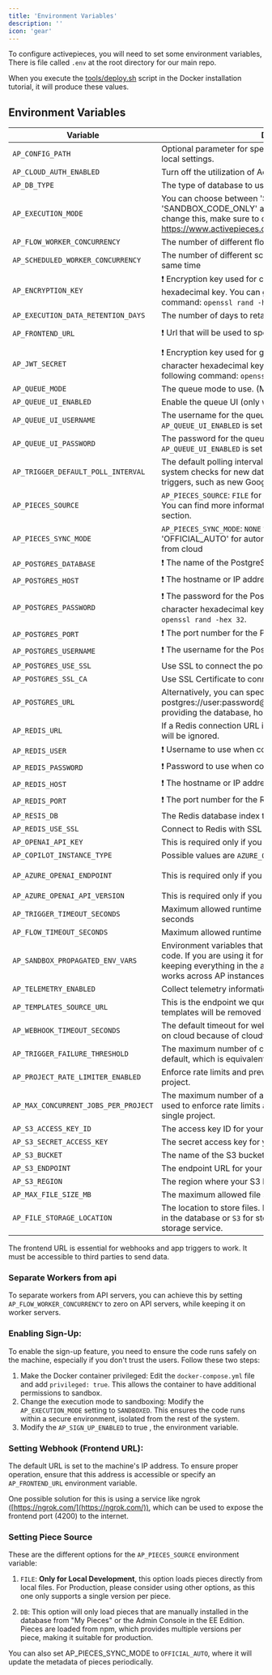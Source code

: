 ```yaml
---
title: 'Environment Variables'
description: ''
icon: 'gear'
---
```


To configure activepieces, you will need to set some environment variables, There is file called `.env` at the root directory for our main repo.

<Tip> When you execute the [tools/deploy.sh](https://github.com/activepieces/activepieces/blob/main/tools/deploy.sh) script in the Docker installation tutorial, 
it will produce these values. </Tip>

## Environment Variables

| Variable                           | Description                                                                                                                                                                                                          | Default Value                                                                  | Example                                                                |
| ---------------------------------- | -------------------------------------------------------------------------------------------------------------------------------------------------------------------------------------------------------------------- | ------------------------------------------------------------------------------ | ---------------------------------------------------------------------- |
| `AP_CONFIG_PATH`                   | Optional parameter for specifying the path to store SQLite3 and local settings.                                                                                                                                      | `~/.activepieces`                                                              |                                                                        |
| `AP_CLOUD_AUTH_ENABLED`            | Turn off the utilization of Activepieces oauth2 applications                                                                                                                                                         | `false`                                                                        |                                                                        |
| `AP_DB_TYPE`                       | The type of database to use. (POSTGRES / SQLITE3)                                                                                                                                                                    | `SQLITE3`                                                                      |                                                                        |
| `AP_EXECUTION_MODE`                | You can choose between 'SANDBOXED', 'UNSANDBOXED', 'SANDBOX_CODE_ONLY' as possible values. If you decide to change this, make sure to carefully read https://www.activepieces.com/docs/install/architecture/workers                                                                | `UNSANDBOXED`                                                                  |                                                                        |
| `AP_FLOW_WORKER_CONCURRENCY`       | The number of different flows can be processed in same time                                                                                                                                                          | `10`                                                                           |
| `AP_SCHEDULED_WORKER_CONCURRENCY`  | The number of different scheduled flows can be processed in same time                                                                                                                                                | `10`                                                                           |
| `AP_ENCRYPTION_KEY`                | ❗️ Encryption key used for connections is a 16-character hexadecimal key. You can generate one using the following command: `openssl rand -hex 16`.                                                                                                                                                                              | `None`                                                                         |
| `AP_EXECUTION_DATA_RETENTION_DAYS` | The number of days to retain execution data, logs and events.                                                                                                                                                        | `None`                                                                         |                                                                        |
| `AP_FRONTEND_URL`                  | ❗️ Url that will be used to specify redirect url and webhook url.                                                                                                                                                   | `None`                                                                         | [https://demo.activepieces.com/api](https://demo.activepieces.com/api) |
| `AP_JWT_SECRET`                    | ❗️ Encryption key used for generating JWT tokens is a 32-character hexadecimal key. You can generate one using the following command: `openssl rand -hex 32`.                                                                                                                                                                     | `None`                                                                         | [https://demo.activepieces.com](https://demo.activepieces.com)         |
| `AP_QUEUE_MODE`                    | The queue mode to use. (MEMORY / REDIS)                                                                                                                                                                              | `MEMORY`                                                                       |                                                                        |
| `AP_QUEUE_UI_ENABLED`              | Enable the queue UI (only works with redis)                                                                                                                                                                          | `true`                                                                         |                                                                        |
| `AP_QUEUE_UI_USERNAME`             | The username for the queue UI. This is required if `AP_QUEUE_UI_ENABLED` is set to `true`.                                                                                                                           | None                                                                           |                                                                        |
| `AP_QUEUE_UI_PASSWORD`             | The password for the queue UI. This is required if `AP_QUEUE_UI_ENABLED` is set to `true`.                                                                                                                           | None                                                                           |                                                                        |
| `AP_TRIGGER_DEFAULT_POLL_INTERVAL` | The default polling interval determines how frequently the system checks for new data updates for pieces with scheduled triggers, such as new Google Contacts.                                                       | `5`                                                                            |                                                                        |
| `AP_PIECES_SOURCE`                 | `AP_PIECES_SOURCE`: `FILE` for local development, `DB` for database. You can find more information about it in [Setting Piece Source](#setting-piece-source) section.                                                | `CLOUD_AND_DB`                                                                 |                                                                        |
| `AP_PIECES_SYNC_MODE`              | `AP_PIECES_SYNC_MODE`: `NONE` for no metadata syncing / 'OFFICIAL_AUTO' for automatic syncing for pieces metadata from cloud                                                                                         | `OFFICIAL_AUTO`                                                                |
| `AP_POSTGRES_DATABASE`             | ❗️ The name of the PostgreSQL database                                                                                                                                                                              | `None`                                                                         |                                                                        |
| `AP_POSTGRES_HOST`                 | ❗️ The hostname or IP address of the PostgreSQL server                                                                                                                                                              | `None`                                                                         |                                                                        |
| `AP_POSTGRES_PASSWORD`             | ❗️ The password for the PostgreSQL,  you can generate a 32-character hexadecimal key using the following command: `openssl rand -hex 32`.                                                                                                                                                                              | `None`                                                                         |                                                                        |
| `AP_POSTGRES_PORT`                 | ❗️ The port number for the PostgreSQL server                                                                                                                                                                        | `None`                                                                         |                                                                        |
| `AP_POSTGRES_USERNAME`             | ❗️ The username for the PostgreSQL user                                                                                                                                                                             | `None`                                                                         |                                                                        |
| `AP_POSTGRES_USE_SSL`              | Use SSL to connect the postgres database                                                                                                                                                                             | `false`                                                                        |                                                                        |
| `AP_POSTGRES_SSL_CA`               | Use SSL Certificate to connect to the postgres database                                                                                                                                                              |
| `AP_POSTGRES_URL`                  | Alternatively, you can specify only the connection string (e.g postgres://user:password@host:5432/database) instead of providing the database, host, port, username, and password.                                   | `None`                                                                         |                                                                        |
| `AP_REDIS_URL`                     | If a Redis connection URL is specified, all other Redis properties will be ignored.                                                                                                                                  | `None`                                                                         |                                                                        |
| `AP_REDIS_USER`                    | ❗️ Username to use when connect to redis                                                                                                                                                                            | `None`                                                                         |                                                                        |
| `AP_REDIS_PASSWORD`                | ❗️ Password to use when connect to redis                                                                                                                                                                            | `None`                                                                         |                                                                        |
| `AP_REDIS_HOST`                    | ❗️ The hostname or IP address of the Redis server                                                                                                                                                                   | `None`                                                                         |                                                                        |
| `AP_REDIS_PORT`                    | ❗️ The port number for the Redis server                                                                                                                                                                             | `None`                                                                         |                                                                        |
| `AP_RESIS_DB`                      | The Redis database index to use                                                                                                                                                                                      | `0`                                                                            |                                                                        |
| `AP_REDIS_USE_SSL`                 | Connect to Redis with SSL                                                                                                                                                                                            | `false`                                                                        |                                                                        |
| `AP_OPENAI_API_KEY`                | This is required only if you want to enable code copilot                                                                                                                                                             | `None`                                                                         |                                                                        |
| `AP_COPILOT_INSTANCE_TYPE`         | Possible values are `AZURE_OPENAI`, `OPENAI`                                                                                                                                                                         | `OPENAI`                                                                       |                                                                        |
| `AP_AZURE_OPENAI_ENDPOINT`         | This is required only if you want to enable code copilot                                                                                                                                                             | `https://{{your-resource}}.openai.azure.com/openai/deployments/{{your-model}}` |
| `AP_AZURE_OPENAI_API_VERSION`      | This is required only if you want to enable code copilot                                                                                                                                                             | `2023-06-01-preview`                                                           |
| `AP_TRIGGER_TIMEOUT_SECONDS`       | Maximum allowed runtime for a trigger to perform polling in seconds                                                                                                                                                                     | `None`                                                                         |                                                                        |
| `AP_FLOW_TIMEOUT_SECONDS`          | Maximum allowed runtime for a flow to run in seconds                                                                                                                                                                        | `None`                                                                         |                                                                        |
| `AP_SANDBOX_PROPAGATED_ENV_VARS`   | Environment variables that will be propagated to the sandboxed code. If you are using it for pieces, we strongly suggests keeping everything in the authentication object to make sure it works across AP instances. | `None`                                                                         |                                                                        |
| `AP_TELEMETRY_ENABLED`             | Collect telemetry information.                                                                                                                                                                                       | `true`                                                                         |                                                                        |
| `AP_TEMPLATES_SOURCE_URL`          | This is the endpoint we query for templates, remove it and templates will be removed from UI                                                                                                                         | `https://cloud.activepieces.com/api/v1/flow-templates`                         |                                                                        |
| `AP_WEBHOOK_TIMEOUT_SECONDS`       | The default timeout for webhooks. This option is not available on cloud because of cloudflare                                                                                                                        | `30`                                                                           |                                                                        |
| `AP_TRIGGER_FAILURE_THRESHOLD`     | The maximum number of consecutive trigger failures is 576 by default, which is equivalent to approximately 2 days.                                                                                                   | `30`                                                                           |        
| `AP_PROJECT_RATE_LIMITER_ENABLED`   | Enforce rate limits and prevent excessive usage by a single project.                                                                                                                                                   | `true`                                                                           |                                                                        |
| `AP_MAX_CONCURRENT_JOBS_PER_PROJECT`| The maximum number of active runs a project can have. This is used to enforce rate limits and prevent excessive usage by a single project.                                                                                 | `100`                                                                           |                                                                        |
| `AP_S3_ACCESS_KEY_ID`              | The access key ID for your S3-compatible storage service.                                                                                                                                                            | `None`                                                                         |                                                                        |
| `AP_S3_SECRET_ACCESS_KEY`          | The secret access key for your S3-compatible storage service.                                                                                                                                                        | `None`                                                                         |                                                                        |
| `AP_S3_BUCKET`                     | The name of the S3 bucket to use for file storage.                                                                                                                                                                   | `None`                                                                         |                                                                        |
| `AP_S3_ENDPOINT`                   | The endpoint URL for your S3-compatible storage service.                                                                                                                                                             | `None`                                                                         | `https://s3.amazonaws.com`                                             |
| `AP_S3_REGION`                     | The region where your S3 bucket is located.                                                                                                                                                                          | `None`                                                                         | `us-east-1`                                                            |
| `AP_MAX_FILE_SIZE_MB`              | The maximum allowed file size in megabytes for uploads.                                                                                                                                                              | `None`                                                                         | `10`                                                                   |
| `AP_FILE_STORAGE_LOCATION`         | The location to store files. Possible values are `DB` for storing files in the database or `S3` for storing files in an S3-compatible storage service.                                                               | `DB`                                                                           |                                                                        |

<Warning>
  The frontend URL is essential for webhooks and app triggers to work. It must
  be accessible to third parties to send data.
</Warning>

### Separate Workers from api

To separate workers from API servers, you can achieve this by setting `AP_FLOW_WORKER_CONCURRENCY` to zero on API servers, while keeping it on worker servers.

### Enabling Sign-Up:

To enable the sign-up feature, you need to ensure the code runs safely on the machine, especially if you don't trust the users. Follow these two steps:

1.  Make the Docker container privileged: Edit the `docker-compose.yml` file and add `privileged: true`. This allows the container to have additional permissions to sandbox.
2.  Change the execution mode to sandboxing: Modify the `AP_EXECUTION_MODE` setting to `SANDBOXED`. This ensures the code runs within a secure environment, isolated from the rest of the system.
3.  Modify the `AP_SIGN_UP_ENABLED` to true , the environment variable.

### Setting Webhook (Frontend URL):

The default URL is set to the machine's IP address. To ensure proper operation, ensure that this address is accessible or specify an `AP_FRONTEND_URL` environment variable.

One possible solution for this is using a service like ngrok ([https://ngrok.com/](https://ngrok.com/)), which can be used to expose the frontend port (4200) to the internet.

### Setting Piece Source

These are the different options for the `AP_PIECES_SOURCE` environment variable:

1. `FILE`: **Only for Local Development**, this option loads pieces directly from local files. For Production, please consider using other options, as this one only supports a single version per piece.

2. `DB`: This option will only load pieces that are manually installed in the database from "My Pieces" or the Admin Console in the EE Edition. Pieces are loaded from npm, which provides multiple versions per piece, making it suitable for production.

You can also set AP_PIECES_SYNC_MODE to `OFFICIAL_AUTO`, where it will update the metadata of pieces periodically.
